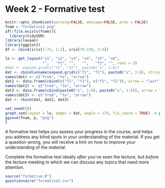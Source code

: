 # Week 2 - Formative test

```r
knitr::opts_chunk$set(warning=FALSE, message=FALSE, echo = FALSE)
fnam = "formative2.png"
if(!file.exists(fnam)){
  library(tidySEM)
library(lavaan)
library(ggplot2)
df <- cbind(iris[1:75, 1:3], iris[76:150, 2:4])

lo <- get_layout("x1", "x2", "x3", "x4", "x5", "x6",
                 "",   "f1", "",   "",   "f2", "", rows = 2)
#dat <- expand.grid(c("f1", "f2"), paste0("x", 1:6))
dat <- cbind(unname(expand.grid(c("f1", "f2"), paste0("x", 1:6), stringsAsFactors = FALSE)), arrow = "last")
names(dat) <- c("from", "to", "arrow")
dat2 <- data.frame(cbind(c("f1", "f2"), c("f1", "f2")), arrow = "last")
names(dat2) <- c("from", "to", "arrow")
dat3 <- data.frame(cbind(paste0("x", 1:6), paste0("x", 1:6)), arrow = "both")
names(dat3) <- c("from", "to", "arrow")
dat <- rbind(dat, dat2, dat3)

set.seed(58)
graph_sem(layout = lo, edges = dat, angle = 179, fix_coord = TRUE) -> p
ggsave(fnam, p, "png")
}
```

A formative test helps you assess your progress in the course, and helps you address any blind spots in your understanding of the material.
If you get a question wrong, you will receive a hint on how to improve your understanding of the material.

Complete the formative test ideally *after* you've seen the lecture, but *before* the lecture meeting in which we can discuss any topics that need more attention.

```r
source("formative.R")
questionnaire("formative2.csv")
```

